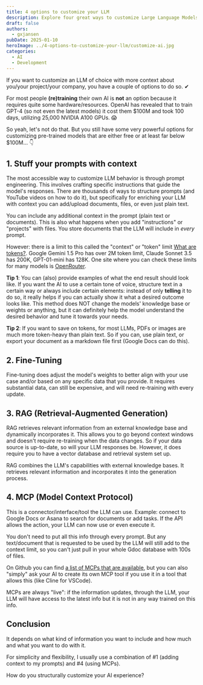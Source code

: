 ```yaml
---
title: 4 options to customize your LLM
description: Explore four great ways to customize Large Language Models for your specific use case, from prompt engineering to fine-tuning and RAGs & MCPs.
draft: false
authors:
  - gxjansen
pubDate: 2025-01-10
heroImage: ../4-options-to-customize-your-llm/customize-ai.jpg
categories:
  - AI
  - Development
---
```


If you want to customize an LLM of choice with more context about you/your project/your company, you have a couple of options to do so. ✔︎

For most people **(re)training** their own AI is **not** an option because it requires quite some hardware/resources. OpenAI has revealed that to train GPT-4 (so not even the latest models) it cost them $100M and took 100 days, utilizing 25,000 NVIDIA A100 GPUs. 😱

So yeah, let's not do that. But you still have some very powerful options for customizing pre-trained models that are either free or at least far below $100M... 👇

## 1. Stuff your prompts with context

The most accessible way to customize LLM behavior is through prompt engineering. This involves crafting specific instructions that guide the model's responses. There are thousands of ways to structure prompts (and YouTube videos on how to do it), but specifically for enriching your LLM with context you can add/upload documents, files, or even just plain text.

You can include any additional context in the prompt (plain text or documents). This is also what happens when you add "instructions" or "projects" with files. You store documents that the LLM will include in *every* prompt.

However: there is a limit to this called the "context" or "token" limit [What are tokens?](https://help.openai.com/en/articles/4936856-what-are-tokens-and-how-to-count-them). Google Gemini 1.5 Pro has over 2M token limit, Claude Sonnet 3.5 has 200K, GPT-01-mini has 128K. One site where you can check these limits for many models is [OpenRouter](https://openrouter.ai/models). 

**Tip 1**: You can (also) provide examples of what the end result should look like. If you want the AI to use a certain tone of voice, structure text in a certain way or always include certain elements: instead of only **telling** it to do so, it really helps if you can actually show it what a desired outcome looks like. This method does NOT change the models' knowledge base or weights or anything, but it can definitely help the model understand the desired behavior and tune it towards your needs.

**Tip 2**: If you want to save on tokens, for most LLMs, PDFs or images are much more token-heavy than plain text. So if you can, use plain text, or export your document as a markdown file first (Google Docs can do this).

## 2. Fine-Tuning

Fine-tuning does adjust the model's weights to better align with your use case and/or based on any specific data that you provide. It requires substantial data, can still be expensive, and will need re-training with every update. 

## 3. RAG (Retrieval-Augmented Generation)

RAG retrieves relevant information from an external knowledge base and dynamically incorporates it. This allows you to go beyond context windows and doesn't require re-training when the data changes. So if your data source is up-to-date, so will your LLM responses be. However, it does require you to have a vector database and retrieval system set up.

RAG combines the LLM's capabilities with external knowledge bases. It retrieves relevant information and incorporates it into the generation process.

## 4. MCP (Model Context Protocol)

This is a connector/interface/tool the LLM can use. Example: connect to Google Docs or Asana to search for documents or add tasks. If the API allows the action, your LLM can now use or even execute it.

You don't need to put all this info through every prompt. But any text/document that is requested to be used by the LLM will still add to the context limit, so you can't just pull in your whole Gdoc database with 100s of files.

On Github you can find [a list of MCPs that are available](https://github.com/modelcontextprotocol), but you can also "simply" ask your AI to create its own MCP tool if you use it in a tool that allows this (like Cline for VSCode).

MCPs are always "live": if the information updates, through the LLM, your LLM will have access to the latest info but it is not in any way trained on this info.

## Conclusion

It depends on what kind of information you want to include and how much and what you want to do with it.

For simplicity and flexibility, I usually use a combination of #1 (adding context to my prompts) and #4️ (using MCPs).

How do you structurally customize your AI experience?